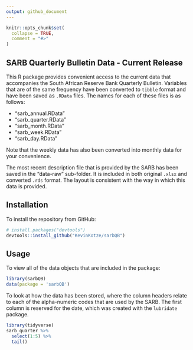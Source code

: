 ```yaml
---
output: github_document
---
```


<!-- README.md is generated from README.Rmd. Please edit that file -->

```r
knitr::opts_chunk$set(
  collapse = TRUE,
  comment = "#>"
)
```

## SARB Quarterly Bulletin Data - Current Release

This R package provides convenient access to the current data that accompanies the South African Reserve Bank Quarterly Bulletin. Variables that are of the same frequency have been converted to `tibble` format and have been saved as `.RData` files. The names for each of these files is as follows:

- "sarb_annual.RData"
- "sarb_quarter.RData"
- "sarb_month.RData"
- "sarb_week.RData"
- "sarb_day.RData"

Note that the weekly data has also been converted into monthly data for your convenience.

The most recent description file that is provided by the SARB has been saved in the "data-raw" sub-folder. It is included in both original `.xlsx` and converted `.rds` format. The layout is consistent with the way in which this data is provided.

## Installation

To install the repository from GitHub:

```R
# install.packages("devtools")
devtools::install_github("KevinKotze/sarbQB")
```

## Usage

To view all of the data objects that are included in the package: 

```r
library(sarbQB)
data(package = 'sarbQB')
```

To look at how the data has been stored, where the column headers relate to each of the alpha-numeric codes that are used by the SARB. The first column is reserved for the date, which was created with the `lubridate` package.

```r
library(tidyverse)
sarb_quarter %>% 
  select(1:5) %>% 
  tail()
```

